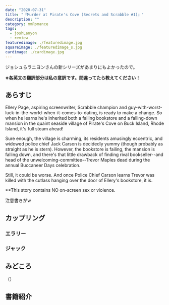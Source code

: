 ```yaml
---
date: "2020-07-31"
title: "『Murder at Pirate's Cove (Secrets and Scrabble #1)』"
description: ""
category: mmRomance
tags:
  - joshLanyon
  - review
featuredimage: ./featuredimage.jpg
squareimage: ./featuredimage_s.jpg
cardimage: ./cardimage.jpg
---
```



ジョシュらラニヨンさんの新シリーズがあまりにもよかったので。

**※各英文の翻訳部分は私の意訳です。間違ってたら教えてください！**

## あらすじ

Ellery Page, aspiring screenwriter, Scrabble champion and guy-with-worst-luck-in-the-world-when-it-comes-to-dating, is ready to make a change. So when he learns he's inherited both a failing bookstore and a falling-down mansion in the quaint seaside village of Pirate's Cove on Buck Island, Rhode Island, it's full steam ahead!

Sure enough, the village is charming, its residents amusingly eccentric, and widowed police chief Jack Carson is decidedly yummy (though probably as straight as he is stern). However, the bookstore is failing, the mansion is falling down, and there's that little drawback of finding rival bookseller--and head of the unwelcoming-committee--Trevor Maples dead during the annual Buccaneer Days celebration.

Still, it could be worse. And once Police Chief Carson learns Trevor was killed with the cutlass hanging over the door of Ellery's bookstore, it is.

**This story contains NO on-screen sex or violence.

注意書きがw

## カップリング

### エラリー

### ジャック



## みどころ

<Blockquote srcName="Murder at Pirate's Cove (Secrets and Scrabble #1)" srcURL="https://amzn.to/2Y7VZxs" book>
</Blockquote>

<p className="translation">（）</p>

## 書籍紹介

<Amazon
  asin="B0826X61C9"
  title="Murder at Pirate's Cove (Secrets and Scrabble #1)"
  linkId="31354ead0dec074fffcaf529e992a516"
  author="Josh Lanyon"
/>
